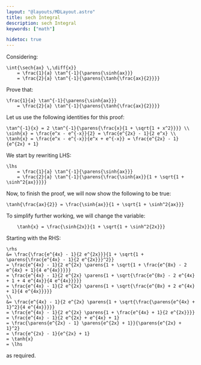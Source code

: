 ```yaml
---
layout: "@layouts/MDLayout.astro"
title: sech Integral
description: sech Integral
keywords: ["math"]

hidetoc: true
---
```



<QuestionFrame>
Considering:

```latex-eq
\int{\sech{ax} \,\diff{x}}
    = \frac{1}{a} \tan^{-1}{\parens{\sinh{ax}}}
    = \frac{2}{a} \tan^{-1}{\parens{\tanh{\frac{ax}{2}}}}
```

Prove that:

```latex-eq
\frac{1}{a} \tan^{-1}{\parens{\sinh{ax}}}
    = \frac{2}{a} \tan^{-1}{\parens{\tanh{\frac{ax}{2}}}}
```
</QuestionFrame>

Let us use the following identities for this proof:

```latex-gather
\tan^{-1}{x} = 2 \tan^{-1}{\parens{\frac{x}{1 + \sqrt{1 + x^2}}}} \\
\sinh{x} = \frac{e^x - e^{-x}}{2} = \frac{e^{2x} - 1}{2 e^x} \\
\tanh{x} = \frac{e^x - e^{-x}}{e^x + e^{-x}} = \frac{e^{2x} - 1}{e^{2x} + 1}
```

We start by rewriting LHS:

```latex-eq
\lhs
    = \frac{1}{a} \tan^{-1}{\parens{\sinh{ax}}}
    = \frac{2}{a} \tan^{-1}{\parens{\frac{\sinh{ax}}{1 + \sqrt{1 + \sinh^2{ax}}}}} 
```

Now, to finish the proof, we will now show the following to be true:

```latex-eq
\tanh{\frac{ax}{2}} = \frac{\sinh{ax}}{1 + \sqrt{1 + \sinh^2{ax}}}
```

To simplify further working, we will change the variable:

```latex-eq
    \tanh{x} = \frac{\sinh{2x}}{1 + \sqrt{1 + \sinh^2{2x}}}
```

Starting with the RHS:

```latex-align
\rhs
&= \frac{\frac{e^{4x} - 1}{2 e^{2x}}}{1 + \sqrt{1 + \parens{\frac{e^{4x} - 1}{2 e^{2x}}}^2}}
= \frac{e^{4x} - 1}{2 e^{2x} \parens{1 + \sqrt{1 + \frac{e^{8x} - 2 e^{4x} + 1}{4 e^{4x}}}}}
= \frac{e^{4x} - 1}{2 e^{2x} \parens{1 + \sqrt{\frac{e^{8x} - 2 e^{4x} + 1 + 4 e^{4x}}{4 e^{4x}}}}}
= \frac{e^{4x} - 1}{2 e^{2x} \parens{1 + \sqrt{\frac{e^{8x} + 2 e^{4x} + 1}{4 e^{4x}}}}}
\\
&= \frac{e^{4x} - 1}{2 e^{2x} \parens{1 + \sqrt{\frac{\parens{e^{4x} + 1}^2}{4 e^{4x}}}}}
= \frac{e^{4x} - 1}{2 e^{2x} \parens{1 + \frac{e^{4x} + 1}{2 e^{2x}}}}
= \frac{e^{4x} - 1}{2 e^{2x} + e^{4x} + 1}
= \frac{\parens{e^{2x} - 1} \parens{e^{2x} + 1}}{\parens{e^{2x} + 1}^2}
= \frac{e^{2x} - 1}{e^{2x} + 1}
= \tanh{x}
= \lhs
```

as required.

